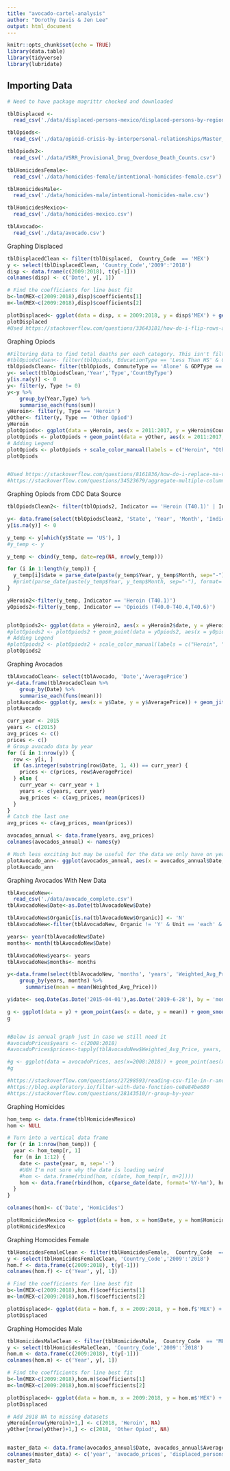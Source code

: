 ```yaml
---
title: "avocado-cartel-analysis"
author: "Dorothy Davis & Jen Lee"
output: html_document
---
```


```r
knitr::opts_chunk$set(echo = TRUE)
library(data.table)
library(tidyverse)
library(lubridate)

```

## Importing Data

```r
# Need to have package magrittr checked and downloaded

tblDisplaced <-
  read_csv('./data/displaced-persons-mexico/displaced-persons-by-region.csv')

tblOpiods<-
  read_csv('./data/opioid-crisis-by-interpersonal-relationships/Master_Table_Long.csv')

tblOpiods2<- 
  read_csv('./data/VSRR_Provisional_Drug_Overdose_Death_Counts.csv')

tblHomicidesFemale<-
  read_csv('./data/homicides-female/intentional-homicides-female.csv')

tblHomicidesMale<-
  read_csv('./data/homicides-male/intentional-homicides-male.csv')

tblHomicidesMexico<-
  read_csv('./data/homicides-mexico.csv')

tblAvocado<-
  read_csv('./data/avocado.csv')
```

Graphing Displaced

```r

tblDisplacedClean <- filter(tblDisplaced,  Country_Code  == 'MEX')
y <- select(tblDisplacedClean, 'Country_Code','2009':'2018')
disp <- data.frame(c(2009:2018), t(y[-1]))
colnames(disp) <- c('Date', y[, 1])

# Find the coefficients for line best fit
b<-lm(MEX~c(2009:2018),disp)$coefficients[1]
m<-lm(MEX~c(2009:2018),disp)$coefficients[2]

plotDisplaced<- ggplot(data = disp, x = 2009:2018, y = disp$'MEX') + geom_point(aes(x = 2009:2018, y = disp$'MEX')) + ggtitle('Displaced Persons in Mexico 2009-2018') + labs(x = 'years', y = 'number displaced') + geom_abline(aes(slope= m, intercept=b), color="orange") 
plotDisplaced
#Used https://stackoverflow.com/questions/33643181/how-do-i-flip-rows-and-columns-in-r/33643244
```

Graphing Opiods

```r
#Filtering data to find total deaths per each category. This isn't filtering to just these demographics, it's just pulling the total for each overall group. 
#tblOpiodsClean<- filter(tblOpiods, EducationType == 'Less Than HS' & CommuteType == 'Alone' & GDPType == 'All industry total')
tblOpiodsClean<- filter(tblOpiods, CommuteType == 'Alone' & GDPType == 'All industry total')
y<- select(tblOpiodsClean,'Year','Type','CountByType')
y[is.na(y)] <- 0
y<- filter(y, Type != 0)
y<-y %>%
    group_by(Year,Type) %>% 
    summarise_each(funs(sum))
yHeroin<- filter(y, Type == 'Heroin')
yOther<- filter(y, Type == 'Other Opiod')
yHeroin
plotOpiods<- ggplot(data = yHeroin, aes(x = 2011:2017, y = yHeroin$CountByType)) + geom_point(aes(x = 2011:2017, y = yHeroin$CountByType, color = 'blue')) 
plotOpiods <- plotOpiods + geom_point(data = yOther, aes(x = 2011:2017, y = yOther$CountByType, color = 'red')) + labs(x = 'years', y = 'total deaths') 
# Adding Legend
plotOpiods <- plotOpiods + scale_color_manual(labels = c("Heroin", "Other Opiods"), values = c("blue", "red"))
plotOpiods


#Used https://stackoverflow.com/questions/8161836/how-do-i-replace-na-values-with-zeros-in-an-r-dataframe
#https://stackoverflow.com/questions/34523679/aggregate-multiple-columns-at-once
```

Graphing Opiods from CDC Data Source
```r
tblOpiodsClean2<- filter(tblOpiods2, Indicator == 'Heroin (T40.1)' | Indicator == 'Natural & semi-synthetic opioids (T40.2)' | Indicator == 'Opioids (T40.0-T40.4,T40.6)' | Indicator == 'Natural & semi-synthetic opioids, incl. methadone (T40.2, T40.3)' | Indicator == 'Natural, semi-synthetic, & synthetic opioids, incl. methadone (T40.2-T40.4)')

y<- data.frame(select(tblOpiodsClean2, 'State', 'Year', 'Month', 'Indicator', 'Data_Value'))
y[is.na(y)] <- 0

y_temp <- y[which(y$State == 'US'), ]
#y_temp <- y

y_temp <- cbind(y_temp, date=rep(NA, nrow(y_temp)))

for (i in 1:length(y_temp)) {
  y_temp[i]$date = parse_date(paste(y_temp$Year, y_temp$Month, sep="-"), format='%Y-%B')
  #print(parse_date(paste(y_temp$Year, y_temp$Month, sep="-"), format='%Y-%B'))
}

yHeroin2<-filter(y_temp, Indicator == 'Heroin (T40.1)')
yOpiods2<-filter(y_temp, Indicator == 'Opioids (T40.0-T40.4,T40.6)')


plotOpiods2<- ggplot(data = yHeroin2, aes(x = yHeroin2$date, y = yHeroin2$Data_Value)) + geom_point(aes(x = yHeroin2$date, y = yHeroin2$Data_Value, color = 'blue')) 
#plotOpiods2 <- plotOpiods2 + geom_point(data = yOpiods2, aes(x = yOpiods2$date, y = yOpiods2$Data_Value, color = 'red')) + labs(x = 'years', y = 'total deaths') 
# Adding Legend
#plotOpiods2 <- plotOpiods2 + scale_color_manual(labels = c("Heroin", "Other Opiods"), values = c("blue", "red"))
plotOpiods2

```



Graphing Avocados

```r
tblAvocadoClean<- select(tblAvocado, 'Date','AveragePrice')
y<-data.frame(tblAvocadoClean %>%
    group_by(Date) %>% 
    summarise_each(funs(mean)))
plotAvocado<- ggplot(y, aes(x = y$Date, y = y$AveragePrice)) + geom_jitter(aes(x = y$Date, y = y$AveragePrice))
plotAvocado

curr_year <- 2015
years <- c(2015)
avg_prices <- c()
prices <- c()
# Group avacado data by year
for (i in 1:nrow(y)) {
  row <- y[i, ]
  if (as.integer(substring(row$Date, 1, 4)) == curr_year) {
    prices <- c(prices, row$AveragePrice)
  } else {
    curr_year <- curr_year + 1
    years <- c(years, curr_year)
    avg_prices <- c(avg_prices, mean(prices))
  }
}
# Catch the last one
avg_prices <- c(avg_prices, mean(prices))

avocados_annual <- data.frame(years, avg_prices)
colnames(avocados_annual) <- names(y)

# Much less exciting but may be useful for the data we only have on years
plotAvocado_ann<- ggplot(avocados_annual, aes(x = avocados_annual$Date, y = avocados_annual$AveragePrice)) + geom_point()
plotAvocado_ann
```


Graphing Avocados With New Data

```r
tblAvocadoNew<-
  read_csv('./data/avocado_complete.csv')
tblAvocadoNew$Date<-as.Date(tblAvocadoNew$Date)

tblAvocadoNew$Organic[is.na(tblAvocadoNew$Organic)] <- 'N'
tblAvocadoNew<-filter(tblAvocadoNew, Organic != 'Y' & Unit == 'each' & Variety == 'HASS' & Date > as.Date('2015-04-01') & Date < as.Date ('2019-07-01'))

years<- year(tblAvocadoNew$Date)
months<- month(tblAvocadoNew$Date)

tblAvocadoNew$years<- years
tblAvocadoNew$months<- months

y<-data.frame(select(tblAvocadoNew, 'months', 'years', 'Weighted_Avg_Price') %>%
    group_by(years, months) %>% 
      summarise(mean = mean(Weighted_Avg_Price)))

y$date<- seq.Date(as.Date('2015-04-01'),as.Date('2019-6-28'), by = 'month')

g <- ggplot(data = y) + geom_point(aes(x = date, y = mean)) + geom_smooth(aes(x = date, y = mean))
g


#Below is annual graph just in case we still need it
#avocadoPrices$years <- c(2008:2018)
#avocadoPrices$prices<-tapply(tblAvocadoNew$Weighted_Avg_Price, years, mean)

#g <- ggplot(data = avocadoPrices, aes(x=2008:2018)) + geom_point(aes(x = 2008:2018, y = avocadoPrices$prices))
#g

#https://stackoverflow.com/questions/27298593/reading-csv-file-in-r-and-formatting-dates-and-time-while-reading-and-avoiding-m
#https://blog.exploratory.io/filter-with-date-function-ce8e84be680  
#https://stackoverflow.com/questions/28143510/r-group-by-year
```


Graphing Homicides
```r
hom_temp <- data.frame(tblHomicidesMexico)
hom <- NULL

# Turn into a vertical data frame
for (r in 1:nrow(hom_temp)) {
  year <- hom_temp[r, 1]
  for (m in 1:12) {
    date <- paste(year, m, sep='-')
    #UGH I'm not sure why the date is loading weird 
    #hom <- data.frame(rbind(hom, c(date, hom_temp[r, m+2])))
    hom <- data.frame(rbind(hom, c(parse_date(date, format='%Y-%m'), hom_temp[r, m+2])))
  }
}

colnames(hom)<- c('Date', 'Homicides')

plotHomicidesMexico <- ggplot(data = hom, x = hom$Date, y = hom$Homicides) + geom_point(aes(x = hom$Date, y = hom$Homicides))
plotHomicidesMexico

```

Graphing Homocides Female

```r
tblHomicidesFemaleClean <- filter(tblHomicidesFemale,  Country_Code  == 'MEX')
y <- select(tblHomicidesFemaleClean, 'Country_Code','2009':'2018')
hom.f <- data.frame(c(2009:2018), t(y[-1]))
colnames(hom.f) <- c('Year', y[, 1])

# Find the coefficients for line best fit
b<-lm(MEX~c(2009:2018),hom.f)$coefficients[1]
m<-lm(MEX~c(2009:2018),hom.f)$coefficients[2]

plotDisplaced<- ggplot(data = hom.f, x = 2009:2018, y = hom.f$'MEX') + geom_point(aes(x = 2009:2018, y = hom.f$'MEX')) + ggtitle('Female Homicides Mexico 2009-2018') + labs(x = 'years', y = 'Intentional homicides, female (per 100,000 female)') + geom_abline(aes(slope= m, intercept=b), color="orange") 
plotDisplaced

```



Graphing Homocides Male

```r
tblHomicidesMaleClean <- filter(tblHomicidesMale,  Country_Code  == 'MEX')
y <- select(tblHomicidesMaleClean, 'Country_Code','2009':'2018')
hom.m <- data.frame(c(2009:2018), t(y[-1]))
colnames(hom.m) <- c('Year', y[, 1])

# Find the coefficients for line best fit
b<-lm(MEX~c(2009:2018),hom.m)$coefficients[1]
m<-lm(MEX~c(2009:2018),hom.m)$coefficients[2]

plotDisplaced<- ggplot(data = hom.m, x = 2009:2018, y = hom.m$'MEX') + geom_point(aes(x = 2009:2018, y = hom.m$'MEX')) + ggtitle('Male Homicides Mexico 2009-2018') + labs(x = 'years', y = 'Intentional homicides, male (per 100,000 male)') + geom_abline(aes(slope= m, intercept=b), color="orange") 
plotDisplaced

```


```r
# Add 2018 NA to missing datasets
yHeroin[nrow(yHeroin)+1,] <- c(2018, 'Heroin', NA)
yOther[nrow(yOther)+1,] <- c(2018, 'Other Opiod', NA)


master_data <- data.frame(avocados_annual$Date, avocados_annual$AveragePrice, subset(disp, Date %in% c(2015:2018))$MEX, subset(yHeroin, Year %in% c(2015:2018))$CountByType, subset(yOther, Year %in% c(2015:2018))$CountByType, subset(hom.f, Year %in% c(2015:2018))$MEX, subset(hom.m, Year %in% c(2015:2018))$MEX)
colnames(master_data) <- c('year', 'avocado_prices', 'displaced_persons', 'heroin', 'other_opiods', 'female_homicides', 'male_homicides')
master_data
````


